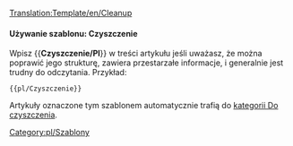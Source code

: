 [[Translation:Template/en/Cleanup]]
<noinclude></noinclude>{{en/ambox| type  = style
| text  = <strong>Czyszczenie</strong><br>Ten artykuł wymaga czyszczenia. Rozrósł się z czasem, a teraz zaczyna być trudny do odczytania. Możesz go poprawić pisząc od początku poszczególne fragmenty lub nadając artykułowi nową strukturę.
}}<includeonly>{{{1|[[Category:pl/Do czyszczenia]]}}}</includeonly><noinclude>

====Używanie szablonu: Czyszczenie====

Wpisz <nowiki>{{</nowiki>'''Czyszczenie/Pl'''<nowiki>}}</nowiki> w treści artykułu jeśli uważasz, że można poprawić jego strukturę, zawiera przestarzałe informacje, i  generalnie jest trudny do odczytania. Przykład:
<pre>{{pl/Czyszczenie}}</pre>
Artykuły oznaczone tym szablonem automatycznie trafią do [[:Category:pl/Do czyszczenia|kategorii Do czyszczenia]].

[[Category:pl/Szablony]]

</noinclude>